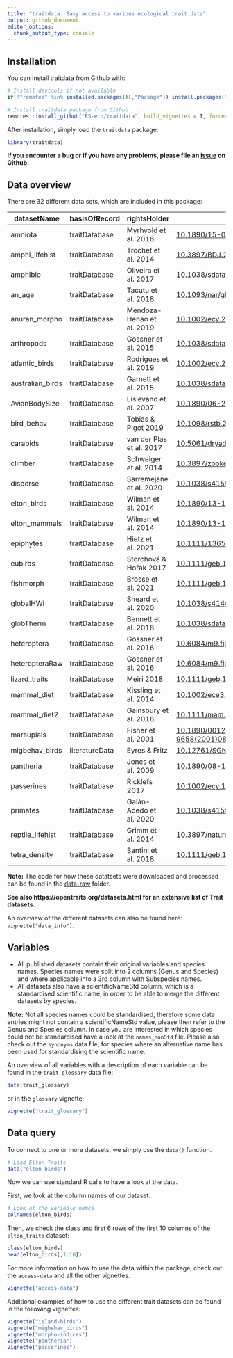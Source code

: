 ```yaml
---
title: "traitdata: Easy access to various ecological trait data"
output: github_document
editor_options: 
  chunk_output_type: console
---
```


## Installation

You can install traitdata from Github with:

```r
# Install devtools if not available
if(!"remotes" %in% installed.packages()[,"Package"]) install.packages("remotes")

# Install traitdata package from Github
remotes::install_github("RS-eco/traitdata", build_vignettes = T, force=T)
```

After installation, simply load the `traitdata` package:

```r
library(traitdata)
```

**If you encounter a bug or if you have any problems, please file an [issue](https://github.com/RS-eco/traitdata/issues) on Github.**

## Data overview

There are 32 different data sets, which are included in this package:

datasetName	| basisOfRecord	| rightsHolder	     | DOI
----------- | ------------- | ------------------ | -----------
amniota | traitDatabase | Myrhvold et al. 2016 | [10.1890/15-0846R.1](http://doi.org/10.1890/15-0846R.1)
amphi_lifehist | traitDatabase | Trochet et al. 2014 | [10.3897/BDJ.2.e4123](http://doi.org/10.3897/BDJ.2.e4123)
amphibio | traitDatabase | Oliveira et al. 2017 | [10.1038/sdata.2017.123](http://doi.org/10.1038/sdata.2017.123)
an_age | traitDatabase | Tacutu et al. 2018 | [10.1093/nar/gkx1042](http://doi.org/10.1093/nar/gkx1042)
anuran_morpho | traitDatabase | Mendoza-Henao et al. 2019 | [10.1002/ecy.2685](http://doi.org/10.1002/ecy.2685)
arthropods | traitDatabase | Gossner et al. 2015 | [10.1038/sdata.2015.13](http://doi.org/10.1038/sdata.2015.13)
atlantic_birds | traitDatabase | Rodrigues et al. 2019 | [10.1002/ecy.2647](https://doi.org/10.1002/ecy.2647)
australian_birds | traitDatabase | Garnett et al. 2015 | [10.1038/sdata.2015.61](https://doi.org/10.1038/sdata.2015.61)
AvianBodySize | traitDatabase | Lislevand et al. 2007 | [10.1890/06-2054](https://doi.org/10.1890/06-2054)
bird_behav | traitDatabase | Tobias & Pigot 2019 | [10.1098/rstb.2019.0012](http://dx.doi.org/10.1098/rstb.2019.0012)
carabids | traitDatabase | van der Plas et al. 2017 | [10.5061/dryad.53ds2](http://doi.org/10.5061/dryad.53ds2)
climber | traitDatabase | Schweiger et al. 2014 | [10.3897/zookeys.367.6185](http://doi.org/10.3897/zookeys.367.6185)
disperse | traitDatabase | Sarremejane et al. 2020 | [10.1038/s41597-020-00732-7](http://doi.org/10.1038/s41597-020-00732-7)
elton_birds	| traitDatabase	| Wilman et al. 2014 | [10.1890/13-1917.1](http://doi.org/10.1890/13-1917.1)
elton_mammals |	 traitDatabase	| Wilman et al. 2014 | [10.1890/13-1917.1](http://doi.org/10.1890/13-1917.1)
epiphytes | traitDatabase | Hietz et al. 2021 | [10.1111/1365-2745.13802](https://doi.org/10.1111/1365-2745.13802)
eubirds | traitDatabase | Storchová & Hořák 2017 | [10.1111/geb.12709](https://doi.org/10.1111/geb.12709)
fishmorph | traitDatabase | Brosse et al. 2021 | [10.1111/geb.13395](https://doi.org/10.1111/geb.13395)
globalHWI | traitDatabase | Sheard et al. 2020 | [10.1038/s41467-020-16313-6](http://doi.org/10.1038/s41467-020-16313-6)
globTherm | traitDatabase | Bennett et al. 2018 | [10.1038/sdata.2018.22](https://doi.org/10.1038/sdata.2018.22)
heteroptera | traitDatabase | Gossner et al. 2016 | [10.6084/m9.figshare.c.3307611.v1](https://doi.org/10.6084/m9.figshare.c.3307611.v1)
heteropteraRaw | traitDatabase | Gossner et al. 2016 | [10.6084/m9.figshare.c.3307611.v1](https://doi.org/10.6084/m9.figshare.c.3307611.v1)
lizard_traits | traitDatabase | Meiri 2018 | [10.1111/geb.12773](http://doi.org/10.1111/geb.12773)
mammal_diet | traitDatabase | Kissling et al. 2014 | [10.1002/ece3.1136](http://doi.org/10.1002/ece3.1136)
mammal_diet2 | traitDatabase | Gainsbury et al. 2018 | [10.1111/mam.12119](http://doi.org/10.1111/mam.12119)
marsupials | traitDatabase | Fisher et al. 2001 | [10.1890/0012-9658(2001)082[3531:TEBOLH]2.0.CO;2](https://doi.org/10.1890/0012-9658(2001)082[3531:TEBOLH]2.0.CO;2)
migbehav_birds	| literatureData	| Eyres & Fritz	| [10.12761/SGN.2017.10058](http://doi.org/10.12761/SGN.2017.10058)
pantheria | traitDatabase | Jones et al. 2009 | [10.1890/08-1494.1](http://doi.org/10.1890/08-1494.1)
passerines | traitDatabase | Ricklefs 2017 | [10.1002/ecy.1783](http://doi.org/10.1002/ecy.1783)
primates | traitDatabase | Galán-Acedo et al. 2020 | [10.1038/s41597-019-0059-9](http://doi.org/10.1038/s41597-019-0059-9)
reptile_lifehist | traitDatabase | Grimm et al. 2014 | [10.3897/natureconservation.9.8908](http://doi.org/10.3897/natureconservation.9.8908)
tetra_density | traitDatabase | Santini et al. 2018 | [10.1111/geb.12756](https://doi.org/10.1111/geb.12756)

**Note:** The code for how these datatsets were downloaded and processed can be found in the [data-raw](https://github.com/RS-eco/traitdata/tree/main/data-raw) folder.

**See also https://opentraits.org/datasets.html for an extensive list of Trait datasets.**

An overview of the different datasets can also be found here: `vignette("data_info")`. 

## Variables

* All published datasets contain their original variables and species names. 
Species names were split into 2 columns (Genus and Species) and where applicable into a 3rd column with Subspecies names.
* All datasets also have a scientificNameStd column, which is a standardised scientific name, 
in order to be able to merge the different datasets by species.

**Note:** Not all species names could be standardised, therefore some data entries might not contain a scientificNameStd value, please then refer to the Genus and Species column. In case you are interested in which species could not be standardised have a look at the `names_nonStd` file. Please also check out the `synonyms` data file, for species where an alternative name has been used for standardising the scientific name.

An overview of all variables with a description of each variable can be found in the `trait_glossary` data file:

```r
data(trait_glossary)
```

or in the `glossary` vignette:

```r
vignette("trait_glossary")
```

## Data query

To connect to one or more datasets, we simply use the `data()` function.

```r
# Load Elton Traits
data("elton_birds")
```

Now we can use standard R calls to have a look at the data. 

First, we look at the column names of our dataset.

```r
# Look at the variable names
colnames(elton_birds)
```

Then, we check the class and first 6 rows of the first 10 columns of the `elton_traits` dataset:

```r
class(elton_birds)
head(elton_birds[,1:10])
```

For more information on how to use the data within the package, check out the `access-data` and all the other vignettes.

```r
vignette("access-data")
```

Additional examples of how to use the different trait datasets can be found in the following vignettes:

```r
vignette("island-birds")
vignette("migbehav_birds")
vignette("morpho-indices")
vignette("pantheria")
vignette("passerines")
```
